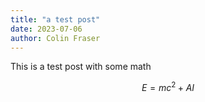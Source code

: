 ```yaml
---
title: "a test post"
date: 2023-07-06
author: Colin Fraser
---
```



This is a test post with some math

$$E = mc^2 + AI$$

